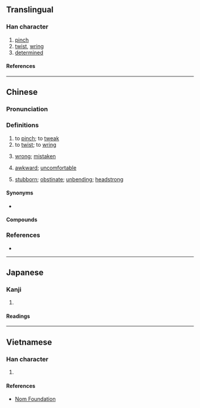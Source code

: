 {{also|拧}}
{{character info}}
==Translingual==

===Han character===
{{Han char|rn=64|rad=手|as=14|sn=17|four=53021|canj=QJPN|ids=⿰扌寧}}

# [[pinch]]
# [[twist]], [[wring]]
# [[determined]]

====References====
{{Han ref|kx=0460.300|dkj=12883|dj=0810.050|hdz=31977.040|uh=64F0}}

----

==Chinese==
{{zh-forms|s=拧}}

===Pronunciation===
{{zh-pron
|m=níng,nǐng,nìng
|c=ling2,ning1,ning4,ning6,ling6
|mn=ml:lêng/tw:liàm
|mn_note=lêng - vernacular (俗)
|cat=v,a
}}
{{zh-attn-split}}

===Definitions===
{{zh-hanzi}}

# to [[pinch]]; to [[tweak]]
# to [[twist]]; to [[wring]]
#: {{zh-x|擰 鑰匙|to '''turn''' a key}}
# {{lb|zh|colloquial}} [[wrong]]; [[mistaken]]
# {{lb|zh|colloquial}} [[awkward]]; [[uncomfortable]]
# {{lb|zh|colloquial}} [[stubborn]]; [[obstinate]]; [[unbending]]; [[headstrong]]

====Synonyms====
* {{s|stubborn}}
{{zh-syn-saurus|剛強}}

====Compounds====
{{zh-der|弄擰了|擰嘴|擰了|擰種|擰成一股|擰脖子|擰乾|擰眉瞪眼|擰性|擰開|鬧擰了}}

===References===
* {{R:yue:mfccd}}

{{zh-cat|Intermediate}}

----

==Japanese==

===Kanji===
{{ja-kanji|grade=|rs=手14}}

# {{rfdef|ja|sort=手14}}

====Readings====
{{ja-readings
|on=どう, にょう
|kun=みだれる
}}

----

==Vietnamese==

===Han character===
{{vi-readings|rs=手14|reading=ninh}}

# {{rfdef|vi|sort=手14}}

====References====
* [http://nomfoundation.org/common/nom_details.php?codepoint=64f0 Nom Foundation]
